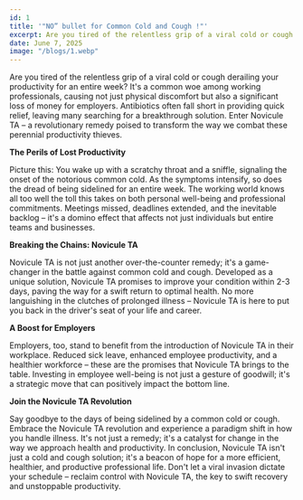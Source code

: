 ```yaml
---
id: 1
title: '"NO” bullet for Common Cold and Cough !"'
excerpt: Are you tired of the relentless grip of a viral cold or cough derailing your productivity for an entire week?
date: June 7, 2025
image: "/blogs/1.webp"
---
```


Are you tired of the relentless grip of a viral cold or cough derailing your productivity for an entire week? It's a common woe among working professionals, causing not just physical discomfort but also a significant loss of money for employers. Antibiotics often fall short in providing quick relief, leaving many searching for a breakthrough solution. Enter Novicule TA – a revolutionary remedy poised to transform the way we combat these perennial productivity thieves.

**The Perils of Lost Productivity**

Picture this: You wake up with a scratchy throat and a sniffle, signaling the onset of the notorious common cold. As the symptoms intensify, so does the dread of being sidelined for an entire week. The working world knows all too well the toll this takes on both personal well-being and professional commitments. Meetings missed, deadlines extended, and the inevitable backlog – it's a domino effect that affects not just individuals but entire teams and businesses.

**Breaking the Chains: Novicule TA**

Novicule TA is not just another over-the-counter remedy; it's a game-changer in the battle against common cold and cough. Developed as a unique solution, Novicule TA promises to improve your condition within 2-3 days, paving the way for a swift return to optimal health. No more languishing in the clutches of prolonged illness – Novicule TA is here to put you back in the driver's seat of your life and career.

**A Boost for Employers**

Employers, too, stand to benefit from the introduction of Novicule TA in their workplace. Reduced sick leave, enhanced employee productivity, and a healthier workforce – these are the promises that Novicule TA brings to the table. Investing in employee well-being is not just a gesture of goodwill; it's a strategic move that can positively impact the bottom line.

**Join the Novicule TA Revolution**

Say goodbye to the days of being sidelined by a common cold or cough. Embrace the Novicule TA revolution and experience a paradigm shift in how you handle illness. It's not just a remedy; it's a catalyst for change in the way we approach health and productivity.
In conclusion, Novicule TA isn't just a cold and cough solution; it's a beacon of hope for a more efficient, healthier, and productive professional life. Don't let a viral invasion dictate your schedule – reclaim control with Novicule TA, the key to swift recovery and unstoppable productivity.